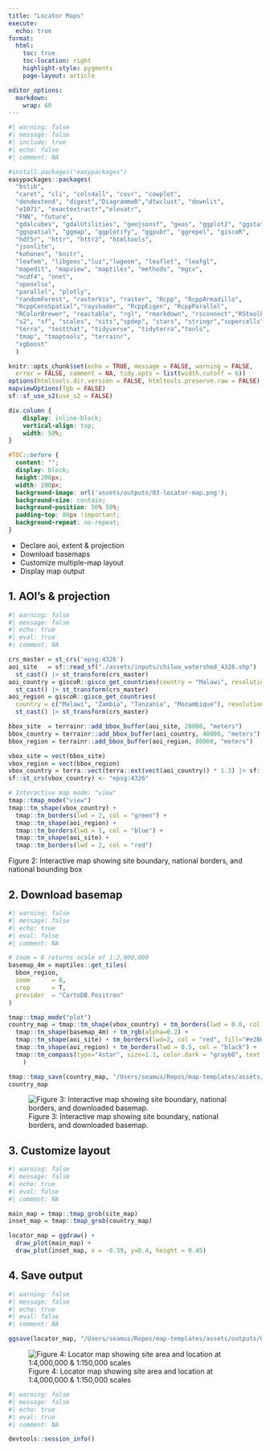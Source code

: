 ```yaml
---
title: "Locator Maps"
execute:
  echo: true
format:
  html:
    toc: true
    toc-location: right
    highlight-style: pygments
    page-layout: article

editor_options: 
  markdown: 
    wrap: 60
---
```


```r
#| warning: false
#| message: false
#| include: true
#| echo: false
#| comment: NA

#install.packages("easypackages")
easypackages::packages(
  "bslib", 
  "caret", "cli", "cols4all", "covr", "cowplot", 
  "dendextend", "digest","DiagrammeR","dtwclust", "downlit", 
  "e1071", "exactextractr","elevatr", 
  "FNN", "future", 
  "gdalcubes", "gdalUtilities", "geojsonsf", "geos", "ggplot2", "ggstats", 
  "ggspatial", "ggmap", "ggplotify", "ggpubr", "ggrepel", "giscoR", 
  "hdf5r", "httr", "httr2", "htmltools",
  "jsonlite", 
  "kohonen", "knitr",
  "leafem", "libgeos","luz","lwgeom", "leaflet", "leafgl",
  "mapedit", "mapview", "maptiles", "methods", "mgcv", 
  "ncdf4", "nnet", 
  "openxlsx", 
  "parallel", "plotly", 
  "randomForest", "rasterVis", "raster", "Rcpp", "RcppArmadillo", 
  "RcppCensSpatial","rayshader", "RcppEigen", "RcppParallel", 
  "RColorBrewer", "reactable", "rgl", "rmarkdown", "rsconnect","RStoolbox", "rts", 
  "s2", "sf", "scales", "sits","spdep", "stars", "stringr","supercells", 
  "terra", "testthat", "tidyverse", "tidyterra","tools", 
  "tmap", "tmaptools", "terrainr", 
  "xgboost"
  )

knitr::opts_chunk$set(echo = TRUE, message = FALSE, warning = FALSE,
  error = FALSE, comment = NA, tidy.opts = list(width.cutoff = 6)) 
options(htmltools.dir.version = FALSE, htmltools.preserve.raw = FALSE)
mapviewOptions(fgb = FALSE)
sf::sf_use_s2(use_s2 = FALSE)
```

```css
div.column {
    display: inline-block;
    vertical-align: top;
    width: 50%;
}

#TOC::before {
  content: "";
  display: block;
  height:200px;
  width: 200px;
  background-image: url('assets/outputs/03-locator-map.png');
  background-size: contain;
  background-position: 50% 50%;
  padding-top: 80px !important;
  background-repeat: no-repeat;
}
```

-   Declare aoi, extent & projection
-   Download basemaps
-   Customize multiple-map layout
-   Display map output

## 1. AOI's & projection

```r
#| warning: false
#| message: false
#| echo: true
#| eval: true
#| comment: NA

crs_master = st_crs('epsg:4326')
aoi_site   = sf::read_sf("./assets/inputs/chilwa_watershed_4326.shp") |>
  st_cast() |> st_transform(crs_master)
aoi_country = giscoR::gisco_get_countries(country = "Malawi", resolution = "3") |>
  st_cast() |> st_transform(crs_master)
aoi_region = giscoR::gisco_get_countries(
  country = c("Malawi", "Zambia", "Tanzania", "Mozambique"), resolution = "3") |>
  st_cast() |> st_transform(crs_master)

bbox_site  = terrainr::add_bbox_buffer(aoi_site, 20000, "meters")
bbox_country = terrainr::add_bbox_buffer(aoi_country, 40000, "meters")
bbox_region = terrainr::add_bbox_buffer(aoi_region, 80000, "meters")

vbox_site = vect(bbox_site)
vbox_region = vect(bbox_region)
vbox_country = terra::vect(terra::ext(vect(aoi_country)) * 1.3) |> sf::st_as_sf()
sf::st_crs(vbox_country) <- "epsg:4326" 

# Interactive map mode: "view" 
tmap::tmap_mode("view")
tmap::tm_shape(vbox_country) +
  tmap::tm_borders(lwd = 2, col = "green") +
  tmap::tm_shape(aoi_region) +
  tmap::tm_borders(lwd = 1, col = "blue") +
  tmap::tm_shape(aoi_site) +
  tmap::tm_borders(lwd = 2, col = "red")
```

Figure 2: Interactive map showing site boundary, national
borders, and national bounding box

## 2. Download basemap

```r
#| warning: false
#| message: false
#| echo: true
#| eval: false
#| comment: NA

# zoom = 8 returns scale of 1:2,000,000
basemap_4m = maptiles::get_tiles(
  bbox_region, 
  zoom      = 8, 
  crop      = T,
  provider  = "CartoDB.Positron"
)

tmap::tmap_mode("plot")
country_map = tmap::tm_shape(vbox_country) + tm_borders(lwd = 0.0, col = "black") +
  tmap::tm_shape(basemap_4m) + tm_rgb(alpha=0.2) + 
  tmap::tm_shape(aoi_site) + tm_borders(lwd=2, col = "red", fill="#e28672", fill_alpha=0.5) +
  tmap::tm_shape(aoi_region) + tm_borders(lwd = 0.5, col = "black") +
  tmap::tm_compass(type="4star", size=1.1, color.dark = "gray60", text.color="gray60",position=c("LEFT", "TOP")
    ) 

tmap::tmap_save(country_map, "/Users/seamus/Repos/map-templates/assets/outputs/02-country-map.png")
country_map
```

![Figure 3: Interactive map showing site boundary, national
borders, and downloaded
basemap.](assets/outputs/02-country-map.png)

## 3. Customize layout

```r
#| warning: false
#| message: false
#| echo: true
#| eval: false
#| comment: NA

main_map = tmap::tmap_grob(site_map)
inset_map = tmap::tmap_grob(country_map)

locator_map = ggdraw() +
  draw_plot(main_map) +
  draw_plot(inset_map, x = -0.39, y=0.4, height = 0.45)
```

## 4. Save output

```r
#| warning: false
#| message: false
#| echo: true
#| eval: false
#| comment: NA

ggsave(locator_map, "/Users/seamus/Repos/map-templates/assets/outputs/03-locator-map.png")
```

![Figure 4: Locator map showing site area and location at
1:4,000,000 & 1:150,000
scales](assets/outputs/03-locator-map.png)

```r
#| warning: false
#| message: false
#| echo: true
#| eval: true
#| comment: NA

devtools::session_info()
```
